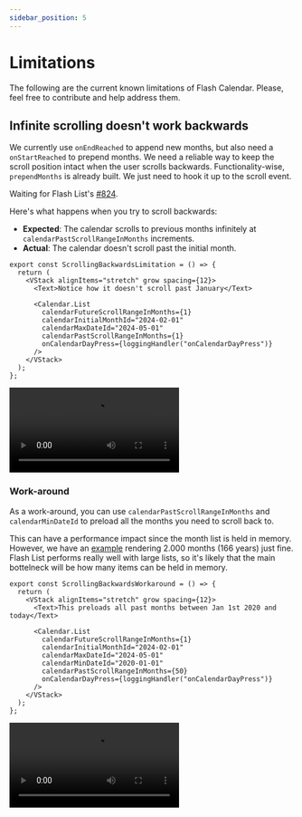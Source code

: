 ```yaml
---
sidebar_position: 5
---
```



# Limitations

The following are the current known limitations of Flash Calendar. Please, feel free to contribute and help address them.

## Infinite scrolling doesn't work backwards

We currently use `onEndReached` to append new months, but also need a `onStartReached` to prepend months. We need a reliable way to keep the scroll position intact when the user scrolls
backwards. Functionality-wise, `prependMonths` is already built. We just need to hook it up to the scroll event.

Waiting for Flash List's [#824](https://github.com/Shopify/flash-list/pull/824).

Here's what happens when you try to scroll backwards:

- **Expected**: The calendar scrolls to previous months infinitely at `calendarPastScrollRangeInMonths` increments.
- **Actual**: The calendar doesn't scroll past the initial month.

<HStack spacing={24} alignItems="flex-start">

<div>

```tsx
export const ScrollingBackwardsLimitation = () => {
  return (
    <VStack alignItems="stretch" grow spacing={12}>
      <Text>Notice how it doesn't scroll past January</Text>

      <Calendar.List
        calendarFutureScrollRangeInMonths={1}
        calendarInitialMonthId="2024-02-01"
        calendarMaxDateId="2024-05-01"
        calendarPastScrollRangeInMonths={1}
        onCalendarDayPress={loggingHandler("onCalendarDayPress")}
      />
    </VStack>
  );
};
```

</div>

<video controls width={300}>
  <source src={limitationBackwardScrolling} type="video/mp4" />
</video>

</HStack>

### Work-around

As a work-around, you can use `calendarPastScrollRangeInMonths` and
`calendarMinDateId` to preload all the months you need to scroll back to.

This can have a performance impact since the month list is held in memory. However, we have an
[example](https://github.com/MarceloPrado/flash-calendar/blob/70bbf3f5e19a6c10592a6ee606c57d7c880ff3d9/apps/example/src/components/PerfTestCalendar/PerfTestCalendarList.stories.tsx#L69-L102)
rendering 2.000 months (166 years) just fine. Flash List performs really well with large lists, so it's likely that the main bottelneck will be how many items can be held in memory.

<HStack spacing={24} alignItems="flex-start">

<div>

```tsx
export const ScrollingBackwardsWorkaround = () => {
  return (
    <VStack alignItems="stretch" grow spacing={12}>
      <Text>This preloads all past months between Jan 1st 2020 and today</Text>

      <Calendar.List
        calendarFutureScrollRangeInMonths={1}
        calendarInitialMonthId="2024-02-01"
        calendarMaxDateId="2024-05-01"
        calendarMinDateId="2020-01-01"
        calendarPastScrollRangeInMonths={50}
        onCalendarDayPress={loggingHandler("onCalendarDayPress")}
      />
    </VStack>
  );
};
```

</div>

<video controls width={300}>
  <source src={limitationBackwardScrollingWorkaround} type="video/mp4" />
</video>

</HStack>

